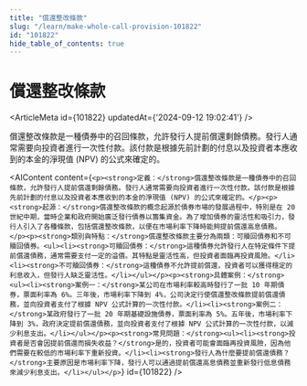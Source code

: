 ```yaml
---
title: "償還整改條款"
slug: "/learn/make-whole-call-provision-101822"
id: "101822"
hide_table_of_contents: true
---
```



# 償還整改條款

<ArticleMeta id={101822} updatedAt={'2024-09-12 19:02:41'} />
<div className='border-solid border-b border-t-0 my-4 border-[var(--ifm-color-gray-300)]' />

償還整改條款是一種債券中的召回條款，允許發行人提前償還剩餘債務。發行人通常需要向投資者進行一次性付款。該付款是根據先前計劃的付息以及投資者本應收到的本金的淨現值 (NPV) 的公式來確定的。

<AIContent content={`<p><strong>定義：</strong>償還整改條款是一種債券中的召回條款，允許發行人提前償還剩餘債務。發行人通常需要向投資者進行一次性付款。該付款是根據先前計劃的付息以及投資者本應收到的本金的淨現值 (NPV) 的公式來確定的。</p><p><strong>起源：</strong>償還整改條款的概念起源於債券市場的發展過程中，特別是在 20 世紀中期，當時企業和政府開始廣泛發行債券以籌集資金。為了增加債券的靈活性和吸引力，發行人引入了各種條款，包括償還整改條款，以便在市場利率下降時能夠提前償還高息債務。</p><p><strong>類別與特點：</strong>償還整改條款主要分為兩類：可贖回債券和不可贖回債券。<ul><li><strong>可贖回債券：</strong>這種債券允許發行人在特定條件下提前償還債務，通常需要支付一定的溢價。其特點是靈活性高，但投資者面臨再投資風險。</li><li><strong>不可贖回債券：</strong>這種債券不允許提前償還，投資者可以獲得穩定的利息收入，但發行人缺乏靈活性。</li></ul></p><p><strong>具體案例：</strong><ul><li><strong>案例一：</strong>某公司在市場利率較高時發行了一批 10 年期債券，票面利率為 6%。三年後，市場利率下降到 4%，公司決定行使償還整改條款提前償還債務，並向投資者支付了根據 NPV 公式計算的一次性付款。</li><li><strong>案例二：</strong>某政府發行了一批 20 年期基礎設施債券，票面利率為 5%。五年後，市場利率下降到 3%，政府決定提前償還債務，並向投資者支付了根據 NPV 公式計算的一次性付款，以減少利息支出。</li></ul></p><p><strong>常見問題：</strong><ul><li><strong>投資者是否會因提前償還而損失收益？</strong>是的，投資者可能會面臨再投資風險，因為他們需要在較低的市場利率下重新投資。</li><li><strong>發行人為什麼要提前償還債務？</strong>主要原因是市場利率下降，發行人可以通過提前償還高息債務並重新發行低息債務來減少利息支出。</li></ul></p>`} id={101822} />

